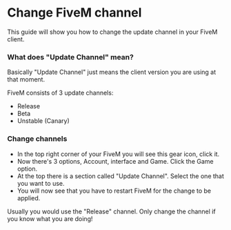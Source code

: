 
# Change FiveM channel

This guide will show you how to change the update channel in your FiveM client.

### What does "Update Channel" mean?

Basically "Update Channel" just means the client version you are using at that moment.

FiveM consists of 3 update channels:
- Release
- Beta
- Unstable (Canary)

### Change channels

- In the top right corner of your FiveM you will see this gear icon, click it.
- Now there's 3 options, Account, interface and Game. Click the Game option.
- At the top there is a section called "Update Channel". Select the one that you want to use.
- You will now see that you have to restart FiveM for the change to be applied.

<Callout type="info">
Usually you would use the "Release" channel. Only change the channel if you know what you are doing!
</Callout>
